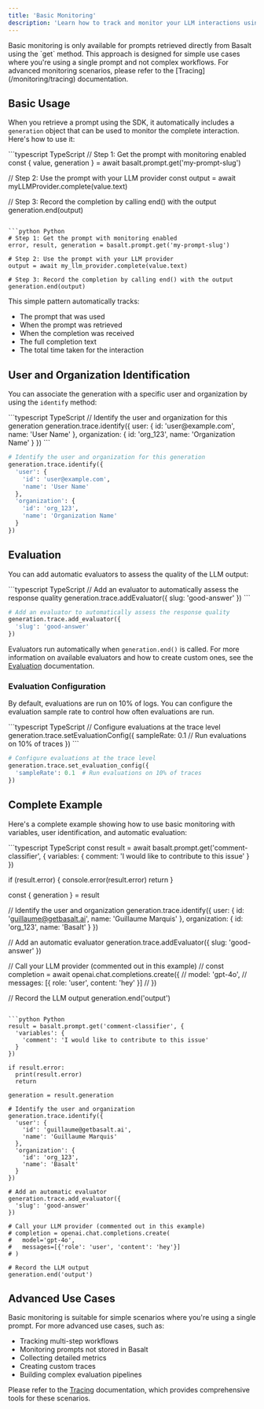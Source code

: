 ```yaml
---
title: 'Basic Monitoring'
description: 'Learn how to track and monitor your LLM interactions using the Basalt SDK.'
---
```


<Info>
  Basic monitoring is only available for prompts retrieved directly from Basalt using the `get` method. This approach is designed for simple use cases where you're using a single prompt and not complex workflows. For advanced monitoring scenarios, please refer to the [Tracing](/monitoring/tracing) documentation.
</Info>

## Basic Usage

When you retrieve a prompt using the SDK, it automatically includes a `generation` object that can be used to monitor the complete interaction. Here's how to use it:

<CodeGroup>
```typescript TypeScript
// Step 1: Get the prompt with monitoring enabled
const { value, generation } = await basalt.prompt.get('my-prompt-slug')

// Step 2: Use the prompt with your LLM provider
const output = await myLLMProvider.complete(value.text)

// Step 3: Record the completion by calling end() with the output
generation.end(output)
```

```python Python
# Step 1: Get the prompt with monitoring enabled
error, result, generation = basalt.prompt.get('my-prompt-slug')

# Step 2: Use the prompt with your LLM provider
output = await my_llm_provider.complete(value.text)

# Step 3: Record the completion by calling end() with the output
generation.end(output)
```
</CodeGroup>

This simple pattern automatically tracks:
- The prompt that was used
- When the prompt was retrieved
- When the completion was received
- The full completion text
- The total time taken for the interaction

## User and Organization Identification

You can associate the generation with a specific user and organization by using the `identify` method:

<CodeGroup>
```typescript TypeScript
// Identify the user and organization for this generation
generation.trace.identify({
  user: {
    id: 'user@example.com',
    name: 'User Name'
  },
  organization: {
    id: 'org_123',
    name: 'Organization Name'
  }
})
```

```python Python
# Identify the user and organization for this generation
generation.trace.identify({
  'user': {
    'id': 'user@example.com',
    'name': 'User Name'
  },
  'organization': {
    'id': 'org_123',
    'name': 'Organization Name'
  }
})
```
</CodeGroup>

## Evaluation

You can add automatic evaluators to assess the quality of the LLM output:

<CodeGroup>
```typescript TypeScript
// Add an evaluator to automatically assess the response quality
generation.trace.addEvaluator({
  slug: 'good-answer'
})
```

```python Python
# Add an evaluator to automatically assess the response quality
generation.trace.add_evaluator({
  'slug': 'good-answer'
})
```
</CodeGroup>

Evaluators run automatically when `generation.end()` is called. For more information on available evaluators and how to create custom ones, see the [Evaluation](/monitoring/evaluation) documentation.

### Evaluation Configuration

By default, evaluations are run on 10% of logs. You can configure the evaluation sample rate to control how often evaluations are run.

<CodeGroup>
```typescript TypeScript
// Configure evaluations at the trace level
generation.trace.setEvaluationConfig({
  sampleRate: 0.1  // Run evaluations on 10% of traces
})
```

```python Python
# Configure evaluations at the trace level
generation.trace.set_evaluation_config({
  'sampleRate': 0.1  # Run evaluations on 10% of traces
})
```
</CodeGroup>


## Complete Example

Here's a complete example showing how to use basic monitoring with variables, user identification, and automatic evaluation:

<CodeGroup>
```typescript TypeScript
const result = await basalt.prompt.get('comment-classifier', {
  variables: {
    comment: 'I would like to contribute to this issue'
  }
})

if (result.error) {
  console.error(result.error)
  return
}

const { generation } = result

// Identify the user and organization
generation.trace.identify({
  user: {
    id: 'guillaume@getbasalt.ai',
    name: 'Guillaume Marquis'
  },
  organization: {
    id: 'org_123',
    name: 'Basalt'
  }
})

// Add an automatic evaluator
generation.trace.addEvaluator({
  slug: 'good-answer'
})

// Call your LLM provider (commented out in this example)
// const completion = await openai.chat.completions.create({
//   model: 'gpt-4o',
//   messages: [{ role: 'user', content: 'hey' }]
// })

// Record the LLM output
generation.end('output')
```

```python Python
result = basalt.prompt.get('comment-classifier', {
  'variables': {
    'comment': 'I would like to contribute to this issue'
  }
})

if result.error:
  print(result.error)
  return

generation = result.generation

# Identify the user and organization
generation.trace.identify({
  'user': {
    'id': 'guillaume@getbasalt.ai',
    'name': 'Guillaume Marquis'
  },
  'organization': {
    'id': 'org_123',
    'name': 'Basalt'
  }
})

# Add an automatic evaluator
generation.trace.add_evaluator({
  'slug': 'good-answer'
})

# Call your LLM provider (commented out in this example)
# completion = openai.chat.completions.create(
#   model='gpt-4o',
#   messages=[{'role': 'user', 'content': 'hey'}]
# )

# Record the LLM output
generation.end('output')
```
</CodeGroup>

## Advanced Use Cases

Basic monitoring is suitable for simple scenarios where you're using a single prompt. For more advanced use cases, such as:

- Tracking multi-step workflows
- Monitoring prompts not stored in Basalt
- Collecting detailed metrics
- Creating custom traces
- Building complex evaluation pipelines

Please refer to the [Tracing](/monitoring/tracing) documentation, which provides comprehensive tools for these scenarios.